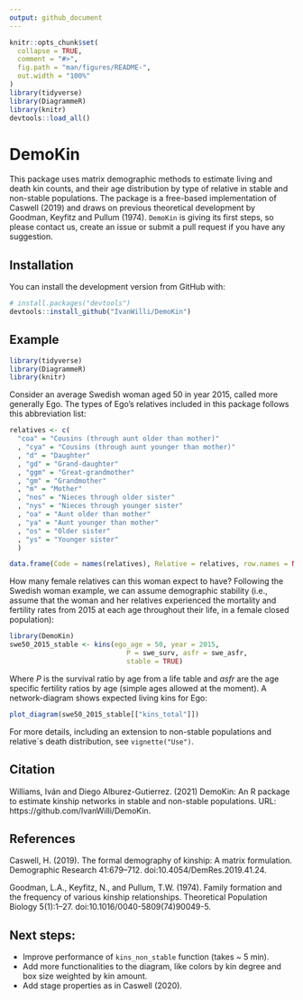 ```yaml
---
output: github_document
---
```


<!-- README.md is generated from README.Rmd. Please edit that file -->

```r
knitr::opts_chunk$set(
  collapse = TRUE,
  comment = "#>",
  fig.path = "man/figures/README-",
  out.width = "100%"
)
library(tidyverse)
library(DiagrammeR)
library(knitr)
devtools::load_all()
```

# DemoKin

This package uses matrix demographic methods to estimate living and death kin counts, and their age distribution by type of relative in stable and non-stable populations.
The package is a free-based implementation of Caswell (2019) and draws on previous theoretical development by Goodman, Keyfitz and Pullum (1974).
`DemoKin` is giving its first steps, so please contact us, create an issue or submit a pull request if you have any suggestion.

## Installation

You can install the development version from GitHub with:

``` r
# install.packages("devtools")
devtools::install_github("IvanWilli/DemoKin")
```

## Example

``` r
library(tidyverse)
library(DiagrammeR)
library(knitr)
```


Consider an average Swedish woman aged 50 in year 2015, called more generally Ego. The types of Ego's relatives included in this package follows this abbreviation list:

```r

relatives <- c(
  "coa" = "Cousins (through aunt older than mother)"
  , "cya" = "Cousins (through aunt younger than mother)"
  , "d" = "Daughter"
  , "gd" = "Grand-daughter"
  , "ggm" = "Great-grandmother"
  , "gm" = "Grandmother"
  , "m" = "Mother"
  , "nos" = "Nieces through older sister"
  , "nys" = "Nieces through younger sister"
  , "oa" = "Aunt older than mother"
  , "ya" = "Aunt younger than mother"
  , "os" = "Older sister"
  , "ys" = "Younger sister"
  )

data.frame(Code = names(relatives), Relative = relatives, row.names = NULL) %>% kable()

```

How many female relatives can this woman expect to have? 
Following the Swedish woman example, we can assume demographic stability (i.e., assume that the woman and her relatives experienced the mortality and fertility rates from 2015 at each age throughout their life, in a female closed population):

```r
library(DemoKin)
swe50_2015_stable <- kins(ego_age = 50, year = 2015,
                             P = swe_surv, asfr = swe_asfr,
                             stable = TRUE)
```

Where *P* is the survival ratio by age from a life table and *asfr* are the age specific fertility ratios by age (simple ages allowed at the moment). A network-diagram shows expected living kins for Ego:

```r
plot_diagram(swe50_2015_stable[["kins_total"]])
```

For more details, including an extension to non-stable populations and relative´s death distribution, see `vignette("Use")`.

## Citation

Williams, Iván and Diego Alburez-Gutierrez. (2021) DemoKin: An R package to estimate kinship networks in stable and non-stable populations. URL: https://github.com/IvanWilli/DemoKin.

## References

Caswell, H. (2019). The formal demography of kinship: A matrix formulation. Demographic Research 41:679–712. doi:10.4054/DemRes.2019.41.24.

Goodman, L.A., Keyfitz, N., and Pullum, T.W. (1974). Family formation and the frequency of various kinship relationships. Theoretical Population Biology 5(1):1–27. doi:10.1016/0040-5809(74)90049-5.

## Next steps:

- Improve performance of `kins_non_stable` function (takes ~ 5 min).
- Add more functionalities to the diagram, like colors by kin degree and box size weighted by kin amount.
- Add stage properties as in Caswell (2020). 
